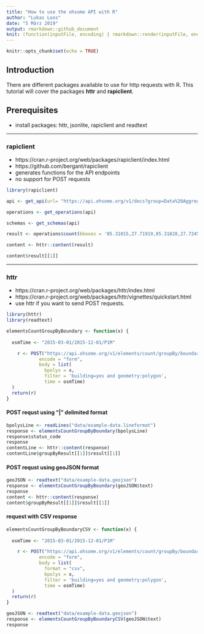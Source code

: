 ```yaml
---
title: "How to use the ohsome API with R"
author: "Lukas Loos"
date: "5 März 2019"
output: rmarkdown::github_document
knit: (function(inputFile, encoding) { rmarkdown::render(inputFile, encoding = encoding, output_file = paste0(dirname(inputFile),'/README.md')) })
---
```


```r
knitr::opts_chunk$set(echo = TRUE)
```

## Introduction 
There are different packages available to use for http requests with R. This tutorial will cover the packages **httr** and **rapiclient**.

## Prerequisites

  * install packages: httr, jsonlite, rapiclient and readtext 


---

### rapiclient

  * https://cran.r-project.org/web/packages/rapiclient/index.html
  * https://github.com/bergant/rapiclient
  * generates functions for the API endpoints
  * no support for POST requests
  
```r
library(rapiclient)

api <- get_api(url= "https://api.ohsome.org/v1/docs?group=Data%20Aggregation")

operations <- get_operations(api)

schemas <- get_schemas(api)

result <- operations$count(bboxes = '85.31015,27.71919,85.31828,27.72459', filter = 'building=yes and type:polygon', time = '2014-01-01/2017-01-01/P1Y')

content <- httr::content(result)

content$result[[1]]

```
---
### httr

  * https://cran.r-project.org/web/packages/httr/index.html
  * https://cran.r-project.org/web/packages/httr/vignettes/quickstart.html
  * use httr if you want to send POST requests.


```r
library(httr)
library(readtext)
```

```r

elementsCountGroupByBoundary <- function(x) {
  
  osmTime <- "2015-03-01/2015-12-01/P1M"

    r <- POST("https://api.ohsome.org/v1/elements/count/groupBy/boundary",
            encode = "form",
            body = list(
              bpolys = x,
              filter = 'building=yes and geometry:polygon',
              time = osmTime)
  )  
  return(r)
}
```

#### POST requst using "|" delimited format

```r
bpolysLine <- readLines("data/example-data.lineformat")
response <- elementsCountGroupByBoundary(bpolysLine)
response$status_code
response
contentLine <- httr::content(response)
contentLine$groupByResult[[1]]$result[[1]]
```



#### POST requst using geoJSON format

```r

geoJSON <- readtext("data/example-data.geojson")
response <- elementsCountGroupByBoundary(geoJSON$text)
response
content <- httr::content(response)
content$groupByResult[[1]]$result[[1]]
```

#### request with CSV response

```r
elementsCountGroupByBoundaryCSV <- function(x) {
  
  osmTime <- "2015-03-01/2015-12-01/P1M"

    r <- POST("https://api.ohsome.org/v1/elements/count/groupBy/boundary",
            encode = "form",
            body = list(
              format = "csv",
              bpolys = x,
              filter = 'building=yes and geometry:polygon',
              time = osmTime)
  )  
  return(r)
}

geoJSON <- readtext("data/example-data.geojson")
response <- elementsCountGroupByBoundaryCSV(geoJSON$text)
response 
```





